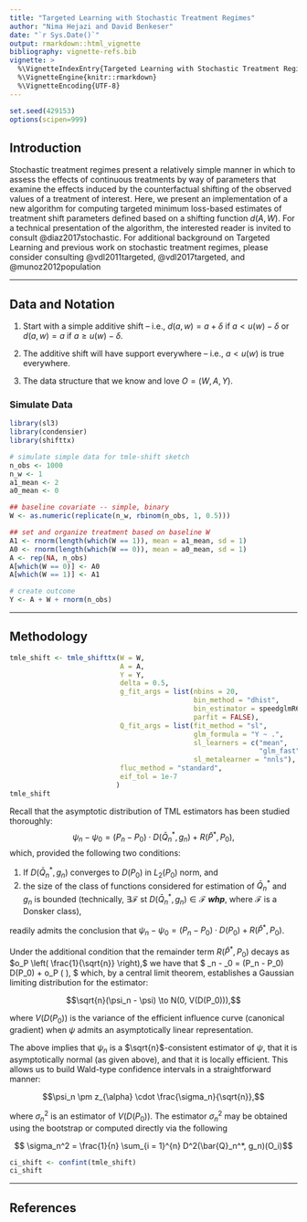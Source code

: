 ```yaml
---
title: "Targeted Learning with Stochastic Treatment Regimes"
author: "Nima Hejazi and David Benkeser"
date: "`r Sys.Date()`"
output: rmarkdown::html_vignette
bibliography: vignette-refs.bib
vignette: >
  %\VignetteIndexEntry{Targeted Learning with Stochastic Treatment Regimes}
  %\VignetteEngine{knitr::rmarkdown}
  %\VignetteEncoding{UTF-8}
---
```


```r
set.seed(429153)
options(scipen=999)
```

## Introduction

Stochastic treatment regimes present a relatively simple manner in which to
assess the effects of continuous treatments by way of parameters that examine
the effects induced by the counterfactual shifting of the observed values of a
treatment of interest. Here, we present an implementation of a new algorithm for
computing targeted minimum loss-based estimates of treatment shift parameters
defined based on a shifting function $d(A,W)$. For a technical presentation of
the algorithm, the interested reader is invited to consult @diaz2017stochastic.
For additional background on Targeted Learning and previous work on stochastic
treatment regimes, please consider consulting @vdl2011targeted,
@vdl2017targeted, and @munoz2012population

---

## Data and Notation

1. Start with a simple additive shift -- i.e., $d(a,w) = a + \delta$ if
   $a < u(w) - \delta$ or $d(a,w) = a$ if $a \geq u(w) - \delta$.

2. The additive shift will have support everywhere -- i.e., $a < u(w)$ is true
   everywhere.

3. The data structure that we know and love $O = (W,A,Y)$.

### Simulate Data

```r
library(sl3)
library(condensier)
library(shifttx)

# simulate simple data for tmle-shift sketch
n_obs <- 1000
n_w <- 1
a1_mean <- 2
a0_mean <- 0

## baseline covariate -- simple, binary
W <- as.numeric(replicate(n_w, rbinom(n_obs, 1, 0.5)))

## set and organize treatment based on baseline W
A1 <- rnorm(length(which(W == 1)), mean = a1_mean, sd = 1)
A0 <- rnorm(length(which(W == 0)), mean = a0_mean, sd = 1)
A <- rep(NA, n_obs)
A[which(W == 0)] <- A0
A[which(W == 1)] <- A1

# create outcome
Y <- A + W + rnorm(n_obs)
```

---

## Methodology

```r
tmle_shift <- tmle_shifttx(W = W,
                           A = A,
                           Y = Y,
                           delta = 0.5,
                           g_fit_args = list(nbins = 20,
                                             bin_method = "dhist",
                                             bin_estimator = speedglmR6$new(),
                                             parfit = FALSE),
                           Q_fit_args = list(fit_method = "sl",
                                             glm_formula = "Y ~ .",
                                             sl_learners = c("mean",
                                                             "glm_fast"),
                                             sl_metalearner = "nnls"),
                           fluc_method = "standard",
                           eif_tol = 1e-7
                          )
tmle_shift
```

Recall that the asymptotic distribution of TML estimators has been studied
thoroughly:
$$\psi_n - \psi_0 = (P_n - P_0) \cdot D(\bar{Q}_n^*, g_n) + R(\hat{P}^*, P_0),$$
which, provided the following two conditions:

1. If $D(\bar{Q}_n^*, g_n)$ converges to $D(P_0)$ in $L_2(P_0)$ norm, and
2. the size of the class of functions considered for estimation of $\bar{Q}_n^*$
   and $g_n$ is bounded (technically, $\exists \mathcal{F}$ st
   $D(\bar{Q}_n^*, g_n) \in \mathcal{F}$ *__whp__*, where $\mathcal{F}$ is a
   Donsker class),

readily admits the conclusion that
$\psi_n - \psi_0 = (P_n - P_0) \cdot D(P_0) + R(\hat{P}^*, P_0)$.

Under the additional condition that the remainder term $R(\hat{P}^*, P_0)$
decays as $o_P \left( \frac{1}{\sqrt{n}} \right),$ we have that
$
 \psi_n - \psi_0 = (P_n - P_0) \cdot D(P_0) + o_P \left( \frac{1}{\sqrt{n}}
 \right),
$
which, by a central limit theorem, establishes a Gaussian limiting distribution
for the estimator:

$$\sqrt{n}(\psi_n - \psi) \to N(0, V(D(P_0))),$$

where $V(D(P_0))$ is the variance of the efficient influence curve (canonical
gradient) when $\psi$ admits an asymptotically linear representation.

The above implies that $\psi_n$ is a $\sqrt{n}$-consistent estimator of $\psi$,
that it is asymptotically normal (as given above), and that it is locally
efficient. This allows us to build Wald-type confidence intervals in a
straightforward manner:

$$\psi_n \pm z_{\alpha} \cdot \frac{\sigma_n}{\sqrt{n}},$$

where $\sigma_n^2$ is an estimator of $V(D(P_0))$. The estimator $\sigma_n^2$
may be obtained using the bootstrap or computed directly via the following

$$ \sigma_n^2 = \frac{1}{n} \sum_{i = 1}^{n} D^2(\bar{Q}_n^*, g_n)(O_i)$$

```r
ci_shift <- confint(tmle_shift)
ci_shift
```

---

## References

